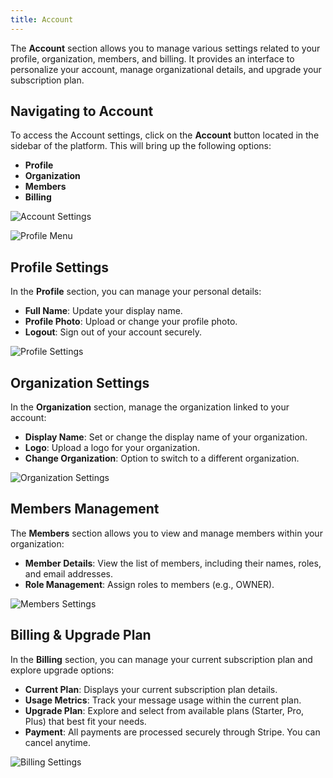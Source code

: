 ```yaml
---
title: Account
---
```


The **Account** section allows you to manage various settings related to your profile, organization, members, and billing. It provides an interface to personalize your account, manage organizational details, and upgrade your subscription plan.

## Navigating to Account

To access the Account settings, click on the **Account** button located in the sidebar of the platform. This will bring up the following options:

- **Profile**
- **Organization**
- **Members**
- **Billing**

![Account Settings](https://utfs.io/f/9257dfb2-3680-42cc-ab95-aefee09e0f11-uiwrhd.png)

![Profile Menu](https://utfs.io/f/4a6e2a7a-63f1-4c31-82f0-58b0ef42c982-jh2137.png)

## Profile Settings

In the **Profile** section, you can manage your personal details:

- **Full Name**: Update your display name.
- **Profile Photo**: Upload or change your profile photo.
- **Logout**: Sign out of your account securely.

![Profile Settings](https://utfs.io/f/b9c7ea3b-e0d2-46e2-82ab-74958ad06161-5482fr.png)

## Organization Settings

In the **Organization** section, manage the organization linked to your account:

- **Display Name**: Set or change the display name of your organization.
- **Logo**: Upload a logo for your organization.
- **Change Organization**: Option to switch to a different organization.

![Organization Settings](https://utfs.io/f/2f0c63b5-fc42-48a8-a496-752a08a96d47-jhwe9f.png)

## Members Management

The **Members** section allows you to view and manage members within your organization:

- **Member Details**: View the list of members, including their names, roles, and email addresses.
- **Role Management**: Assign roles to members (e.g., OWNER).

![Members Settings](https://utfs.io/f/cd6b5a0f-ed82-41c1-bf50-6e6dd3b802dd-foxtsp.png)

## Billing & Upgrade Plan

In the **Billing** section, you can manage your current subscription plan and explore upgrade options:

- **Current Plan**: Displays your current subscription plan details.
- **Usage Metrics**: Track your message usage within the current plan.
- **Upgrade Plan**: Explore and select from available plans (Starter, Pro, Plus) that best fit your needs.
- **Payment**: All payments are processed securely through Stripe. You can cancel anytime.

![Billing Settings](https://utfs.io/f/3f2b1e8c-df67-4a0d-8926-3099e7bd44ae-1rjzoq.png)

